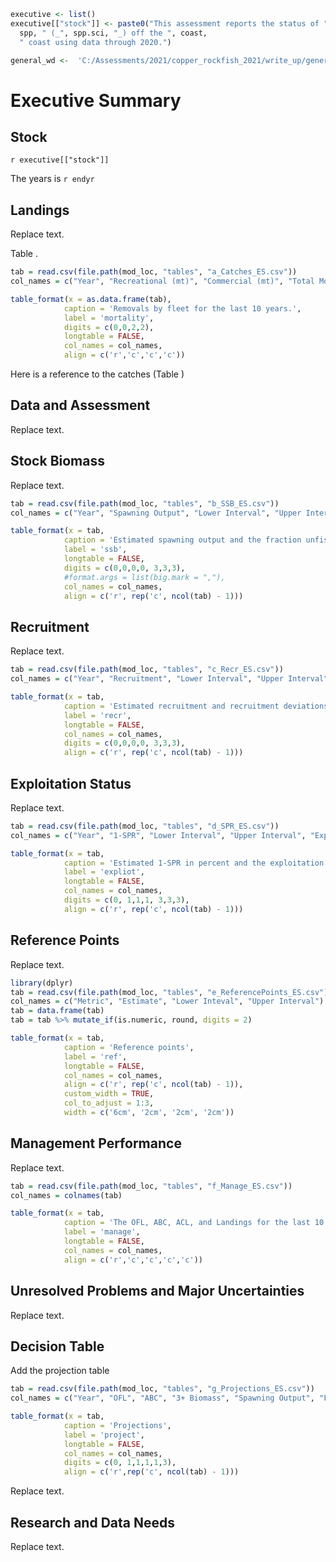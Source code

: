 ```r
executive <- list()
executive[["stock"]] <- paste0("This assessment reports the status of ",
  spp, " (_", spp.sci, "_) off the ", coast, 
  " coast using data through 2020.")

general_wd <-  'C:/Assessments/2021/copper_rockfish_2021/write_up/general_text'
```
# Executive Summary{-}
## Stock{-}
`r executive[["stock"]]`

The years is `r endyr`

## Landings{-}
Replace text.

Table \ref{tab:ssb}.

```r
tab = read.csv(file.path(mod_loc, "tables", "a_Catches_ES.csv"))
col_names = c("Year", "Recreational (mt)", "Commercial (mt)", "Total Mortality")

table_format(x = as.data.frame(tab),
			caption = 'Removals by fleet for the last 10 years.',
			label = 'mortality',
			digits = c(0,0,2,2),
			longtable = FALSE,
			col_names = col_names,
			align = c('r','c','c','c'))
```

Here is a reference to the catches (Table \ref{tab:mortality})


## Data and Assessment{-}
Replace text.

## Stock Biomass{-}
Replace text.

```r
tab = read.csv(file.path(mod_loc, "tables", "b_SSB_ES.csv"))
col_names = c("Year", "Spawning Output", "Lower Interval", "Upper Interval", "Fraction Unfished", "Lower Interval", "Upper Interval")

table_format(x = tab,
			caption = 'Estimated spawning output and the fraction unfished and the 95 percent confidence intervals.',
			label = 'ssb',
			longtable = FALSE,
			digits = c(0,0,0,0, 3,3,3),
			#format.args = list(big.mark = ","), 
			col_names = col_names,
			align = c('r', rep('c', ncol(tab) - 1)))

```

## Recruitment{-}
Replace text.

```r
tab = read.csv(file.path(mod_loc, "tables", "c_Recr_ES.csv"))
col_names = c("Year", "Recruitment", "Lower Interval", "Upper Interval",  "Recruit Devs.","Lower Interval", "Upper Interval")

table_format(x = tab,
			caption = 'Estimated recruitment and recruitment deviations (recruit devs.) and the 95 percent confidence intervals.',
			label = 'recr',
			longtable = FALSE,
			col_names = col_names,
			digits = c(0,0,0,0, 3,3,3),
			align = c('r', rep('c', ncol(tab) - 1)))

```

## Exploitation Status{-}
Replace text.

```r
tab = read.csv(file.path(mod_loc, "tables", "d_SPR_ES.csv"))
col_names = c("Year", "1-SPR", "Lower Interval", "Upper Interval", "Exploit. Rate", "Lower Interval", "Upper Interval")

table_format(x = tab,
			caption = 'Estimated 1-SPR in percent and the exploitation rate (Exploit. Rate) and the 95 percent confidence intervals.',
			label = 'expliot',
			longtable = FALSE,
			col_names = col_names,
			digits = c(0, 1,1,1, 3,3,3),
			align = c('r', rep('c', ncol(tab) - 1)))

```

## Reference Points{-}
Replace text.

```r
library(dplyr)
tab = read.csv(file.path(mod_loc, "tables", "e_ReferencePoints_ES.csv"))
col_names = c("Metric", "Estimate", "Lower Inteval", "Upper Interval")
tab = data.frame(tab)
tab = tab %>% mutate_if(is.numeric, round, digits = 2)

table_format(x = tab,
			caption = 'Reference points',
			label = 'ref',
			longtable = FALSE,
			col_names = col_names,
			align = c('r', rep('c', ncol(tab) - 1)),
			custom_width = TRUE,
            col_to_adjust = 1:3, 
            width = c('6cm', '2cm', '2cm', '2cm'))
```

## Management Performance{-}
Replace text.

```r
tab = read.csv(file.path(mod_loc, "tables", "f_Manage_ES.csv"))
col_names = colnames(tab)

table_format(x = tab,
			caption = 'The OFL, ABC, ACL, and Landings for the last 10 years.',
			label = 'manage',
			longtable = FALSE,
			col_names = col_names,
			align = c('r','c','c','c','c'))
```


## Unresolved Problems and Major Uncertainties{-}
Replace text.

## Decision Table{-}
Add the projection table

```r
tab = read.csv(file.path(mod_loc, "tables", "g_Projections_ES.csv"))
col_names = c("Year", "OFL", "ABC", "3+ Biomass", "Spawning Output", "Fraction Unfished")

table_format(x = tab,
			caption = 'Projections',
			label = 'project',
			longtable = FALSE,
			col_names = col_names,
			digits = c(0, 1,1,1,1,3),
			align = c('r',rep('c', ncol(tab) - 1)))
```

Replace text.

## Research and Data Needs{-}
Replace text.

